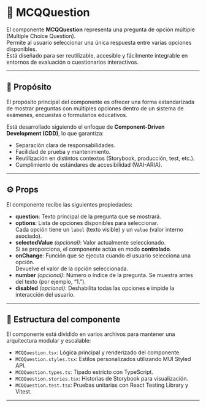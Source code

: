 # 🧩 MCQQuestion

El componente **MCQQuestion** representa una pregunta de opción múltiple (Multiple Choice Question).  
Permite al usuario seleccionar una única respuesta entre varias opciones disponibles.  
Está diseñado para ser reutilizable, accesible y fácilmente integrable en entornos de evaluación o cuestionarios interactivos.

---

## 🎯 Propósito

El propósito principal del componente es ofrecer una forma estandarizada de mostrar preguntas con múltiples opciones dentro de un sistema de exámenes, encuestas o formularios educativos.

Está desarrollado siguiendo el enfoque de **Component-Driven Development (CDD)**, lo que garantiza:

- Separación clara de responsabilidades.  
- Facilidad de prueba y mantenimiento.  
- Reutilización en distintos contextos (Storybook, producción, test, etc.).  
- Cumplimiento de estándares de accesibilidad (WAI-ARIA).

---

## ⚙️ Props

El componente recibe las siguientes propiedades:

- **question**: Texto principal de la pregunta que se mostrará.  
- **options**: Lista de opciones disponibles para seleccionar.  
  Cada opción tiene un `label` (texto visible) y un `value` (valor interno asociado).  
- **selectedValue** *(opcional)*: Valor actualmente seleccionado.  
  Si se proporciona, el componente actúa en modo **controlado**.  
- **onChange**: Función que se ejecuta cuando el usuario selecciona una opción.  
  Devuelve el valor de la opción seleccionada.  
- **number** *(opcional)*: Número o índice de la pregunta. Se muestra antes del texto (por ejemplo, “1.”).  
- **disabled** *(opcional)*: Deshabilita todas las opciones e impide la interacción del usuario.

---

## 🧱 Estructura del componente

El componente está dividido en varios archivos para mantener una arquitectura modular y escalable:

- `MCQQuestion.tsx`: Lógica principal y renderizado del componente.  
- `MCQQuestion.styles.tsx`: Estilos personalizados utilizando MUI Styled API.  
- `MCQQuestion.types.ts`: Tipado estricto con TypeScript.  
- `MCQQuestion.stories.tsx`: Historias de Storybook para visualización.  
- `MCQQuestion.test.tsx`: Pruebas unitarias con React Testing Library y Vitest.

---
